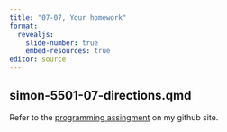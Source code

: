 ```yaml
---
title: "07-07, Your homework"
format: 
  revealjs:
    slide-number: true
    embed-resources: true
editor: source
---
```


## simon-5501-07-directions.qmd

Refer to the [programming assingment][ref-simon-nodate3] on my github site.

[ref-simon-nodate3]: https://github.com/pmean/classes/blob/master/biostats-1/07/src/simon-5501-07-directions.md
